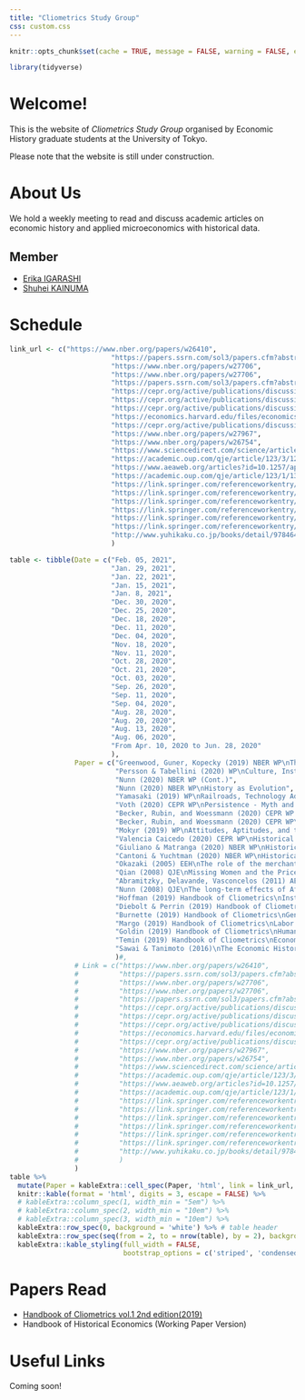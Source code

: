 ```yaml
---
title: "Cliometrics Study Group"
css: custom.css
---
```


```r
knitr::opts_chunk$set(cache = TRUE, message = FALSE, warning = FALSE, echo = FALSE)

library(tidyverse)
```

# Welcome!

This is the website of _Cliometrics Study Group_ organised by Economic History graduate students at the University of Tokyo.

Please note that the website is still under construction.


<!-- https://github.com/juba/rmdformats -->
  <!-- rmdformats::material: -->

<!-- # About the Study Group -->
# About Us

<!-- *We love Economic History!!* -->

We hold a weekly meeting to read and discuss academic articles on economic history and applied microeconomics with historical data.


## Member

- [Erika IGARASHI](https://sites.google.com/view/erika-igarashis-website/%E3%83%9B%E3%83%BC%E3%83%A0)
- [Shuhei KAINUMA](https://kainume.github.io)


# Schedule

```r
link_url <- c("https://www.nber.org/papers/w26410",
                         "https://papers.ssrn.com/sol3/papers.cfm?abstract_id=3680457",
                         "https://www.nber.org/papers/w27706",
                         "https://www.nber.org/papers/w27706",
                         "https://papers.ssrn.com/sol3/papers.cfm?abstract_id=3432796.",
                         "https://cepr.org/active/publications/discussion_papers/dp.php?dpno=15417",
                         "https://cepr.org/active/publications/discussion_papers/dp.php?dpno=14894",
                         "https://cepr.org/active/publications/discussion_papers/dp.php?dpno=14894",
                         "https://economics.harvard.edu/files/economics/files/attitudesaptitudes.pdf",
                         "https://cepr.org/active/publications/discussion_papers/dp.php?dpno=15208",
                         "https://www.nber.org/papers/w27967",
                         "https://www.nber.org/papers/w26754",
                         "https://www.sciencedirect.com/science/article/pii/S0014498304000592",
                         "https://academic.oup.com/qje/article/123/3/1251/1928174?related-urls=yes&legid=qje;123/3/1251",
                         "https://www.aeaweb.org/articles?id=10.1257/app.3.3.124",
                         "https://academic.oup.com/qje/article/123/1/139/1889789",
                         "https://link.springer.com/referenceworkentry/10.1007/978-3-030-00181-0_42",
                         "https://link.springer.com/referenceworkentry/10.1007/978-3-030-00181-0_3",
                         "https://link.springer.com/referenceworkentry/10.1007/978-3-030-00181-0_33",
                         "https://link.springer.com/referenceworkentry/10.1007/978-3-030-00181-0_27",
                         "https://link.springer.com/referenceworkentry/10.1007/978-3-030-00181-0_23",
                         "https://link.springer.com/referenceworkentry/10.1007/978-3-030-00181-0_28",
                         "http://www.yuhikaku.co.jp/books/detail/9784641164888"
                         )
```

```r
table <- tibble(Date = c("Feb. 05, 2021",
                         "Jan. 29, 2021",
                         "Jan. 22, 2021",
                         "Jan. 15, 2021",
                         "Jan. 8, 2021",
                         "Dec. 30, 2020",
                         "Dec. 25, 2020",
                         "Dec. 18, 2020",
                         "Dec. 11, 2020",
                         "Dec. 04, 2020",
                         "Nov. 18, 2020",
                         "Nov. 11, 2020",
                         "Oct. 28, 2020",
                         "Oct. 21, 2020",
                         "Oct. 03, 2020",
                         "Sep. 26, 2020",
                         "Sep. 11, 2020",
                         "Sep. 04, 2020",
                         "Aug. 28, 2020",
                         "Aug. 20, 2020",
                         "Aug. 13, 2020",
                         "Aug. 06, 2020",
                         "From Apr. 10, 2020 to Jun. 28, 2020"
                         ),
                Paper = c("Greenwood, Guner, Kopecky (2019) NBER WP\nThe Wife’s Protector: A Quantitative Theory Linking Contraceptive Technology with the Decline in Marriage",
                          "Persson & Tabellini (2020) WP\nCulture, Institutions and Policy",
                          "Nunn (2020) NBER WP (Cont.)",
                          "Nunn (2020) NBER WP\nHistory as Evolution",
                          "Yamasaki (2019) WP\nRailroads, Technology Adoption, and Modern Economic Development: Evidence from Japan",
                          "Voth (2020) CEPR WP\nPersistence - Myth and Mystery",
                          "Becker, Rubin, and Woessmann (2020) CEPR WP (Cont.)",
                          "Becker, Rubin, and Woessmann (2020) CEPR WP\nReligion in Economic History : A Survey",
                          "Mokyr (2019) WP\nAttitudes, Aptitudes, and the Roots of the Great Enrichment",
                          "Valencia Caicedo (2020) CEPR WP\nHistorical Econometrics: Instrumental Variables and Regression Discontinuity Designs",
                          "Giuliano & Matranga (2020) NBER WP\nHistorical Data: Where to Find Them, How to Use Them",
                          "Cantoni & Yuchtman (2020) NBER WP\nHistorical Natural Experiments: Bridging Economics and Economic History",
                          "Okazaki (2005) EEH\nThe role of the merchant coalition in pre-modern Japanese economic development: An historical institutional analysis",
                          "Qian (2008) QJE\nMissing Women and the Price of Tea in China: The Effect of Sex-Specific Earnings on Sex Imbalance",
                          "Abramitzky, Delavande, Vasconcelos (2011) AEJ: Applied\nMarrying up: The role of sex ratio in assortative matching",
                          "Nunn (2008) QJE\nThe long-term effects of Africa's slave trades",
                          "Hoffman (2019) Handbook of Cliometrics\nInstitutions",
                          "Diebolt & Perrin (2019) Handbook of Cliometrics\nCliometrics of Growth",
                          "Burnette (2019) Handbook of Cliometrics\nGender in Economic History",
                          "Margo (2019) Handbook of Cliometrics\nLabor Markets",
                          "Goldin (2019) Handbook of Cliometrics\nHuman Capital",
                          "Temin (2019) Handbook of Cliometrics\nEconomic History and Economic Development: New Economic History in Retrospect and Prospect",
                          "Sawai & Tanimoto (2016)\nThe Economic History of Japan: From the Early Modern Era to the Present"
                          )#,
                # Link = c("https://www.nber.org/papers/w26410",
                #          "https://papers.ssrn.com/sol3/papers.cfm?abstract_id=3680457",
                #          "https://www.nber.org/papers/w27706",
                #          "https://www.nber.org/papers/w27706",
                #          "https://papers.ssrn.com/sol3/papers.cfm?abstract_id=3432796.",
                #          "https://cepr.org/active/publications/discussion_papers/dp.php?dpno=15417",
                #          "https://cepr.org/active/publications/discussion_papers/dp.php?dpno=14894",
                #          "https://cepr.org/active/publications/discussion_papers/dp.php?dpno=14894",
                #          "https://economics.harvard.edu/files/economics/files/attitudesaptitudes.pdf",
                #          "https://cepr.org/active/publications/discussion_papers/dp.php?dpno=15208",
                #          "https://www.nber.org/papers/w27967",
                #          "https://www.nber.org/papers/w26754",
                #          "https://www.sciencedirect.com/science/article/pii/S0014498304000592",
                #          "https://academic.oup.com/qje/article/123/3/1251/1928174?related-urls=yes&legid=qje;123/3/1251",
                #          "https://www.aeaweb.org/articles?id=10.1257/app.3.3.124",
                #          "https://academic.oup.com/qje/article/123/1/139/1889789",
                #          "https://link.springer.com/referenceworkentry/10.1007/978-3-030-00181-0_42",
                #          "https://link.springer.com/referenceworkentry/10.1007/978-3-030-00181-0_3",
                #          "https://link.springer.com/referenceworkentry/10.1007/978-3-030-00181-0_33",
                #          "https://link.springer.com/referenceworkentry/10.1007/978-3-030-00181-0_27",
                #          "https://link.springer.com/referenceworkentry/10.1007/978-3-030-00181-0_23",
                #          "https://link.springer.com/referenceworkentry/10.1007/978-3-030-00181-0_28",
                #          "http://www.yuhikaku.co.jp/books/detail/9784641164888"
                #          )
                ) 
table %>% 
  mutate(Paper = kableExtra::cell_spec(Paper, 'html', link = link_url, color = 'green')) %>% 
  knitr::kable(format = 'html', digits = 3, escape = FALSE) %>% 
  # kableExtra::column_spec(1, width_min = "5em") %>% 
  # kableExtra::column_spec(2, width_min = "10em") %>% 
  # kableExtra::column_spec(3, width_min = "10em") %>% 
  kableExtra::row_spec(0, background = 'white') %>% # table header
  kableExtra::row_spec(seq(from = 2, to = nrow(table), by = 2), background = 'snow') %>% 
  kableExtra::kable_styling(full_width = FALSE, 
                            bootstrap_options = c('striped', 'condensed', 'hover'))#c("hover", "condensed"))

```

<!-- # Papers Read in Our Meeting -->
# Papers Read

- [Handbook of Cliometrics vol.1 2nd edition(2019)](https://www.springer.com/gp/book/9783030001803)
- Handbook of Historical Economics (Working Paper Version)


# Useful Links

Coming soon!

<!-- ## Data Source -->

<!-- ## Webinar -->

<!-- ## Teaching Materials -->
